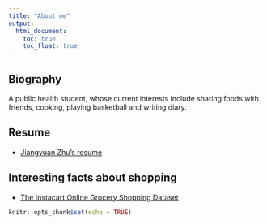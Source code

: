 ```yaml
---
title: "About me"
output: 
  html_document:
    toc: true
    toc_float: true
---
```


## Biography
A public health student, whose current interests include sharing foods with friends, cooking, playing basketball and writing diary.  

## Resume 
* [Jiangyuan Zhu's resume](jiangyuan.html)

## Interesting facts about shopping 
* [The Instacart Online Grocery Shopping Dataset](dashboard.html)









```r
knitr::opts_chunk$set(echo = TRUE)
```


